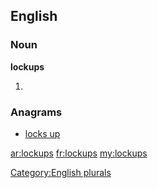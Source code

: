 ==English==

===Noun===
'''lockups'''

# {{plural of|[[lockup]]}}

===Anagrams===
* [[locks up#English|locks up]]

[[Category:English plurals]]

[[ar:lockups]]
[[fr:lockups]]
[[my:lockups]]